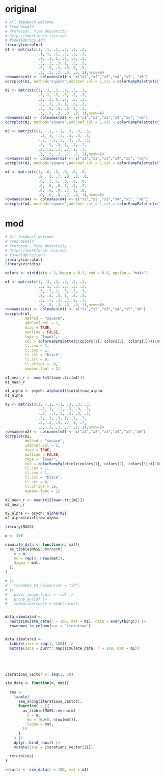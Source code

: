 
# original

```r


# All feedback welcome
# Fred Oswald
# Professor, Rice University
# https://workforce.rice.edu
# foswald@rice.edu
library(corrplot)
m1 <- matrix(c(1, .1, .1, .3, .3, .3,
               .1, 1, .1, .3, .3, .3,
               .1, .1, 1, .3, .3, .3,
               .3, .3, .3, 1, .5, .5,
               .3, .3, .3, .5, 1, .5,
               .3, .3, .3, .5, .5, 1),nrow=6)
rownames(m1) <- colnames(m1) <- c("x1","x2","x3","x4","x5", "x6")
corrplot(m1, method="square",addCoef.col = 1,col = colorRampPalette(c("red", "white", "deepskyblue"))(100),tl.cex=1,cl.cex=1,)

m2 <- matrix(c(1, .3, .3, .3, .3, .3,
               .3, 1, .3, .3, .3, .3,
               .3, .3, 1, .3, .3, .3,
               .3, .3, .3, 1, .3, .3,
               .3, .3, .3, .3, 1, .3,
               .3, .3, .3, .3, .3, 1),nrow=6)
rownames(m2) <- colnames(m2) <- c("x1","x2","x3","x4","x5", "x6")
corrplot(m2, method="square",addCoef.col = 1,col = colorRampPalette(c("red", "white", "deepskyblue"))(100),tl.cex=1,cl.cex=1,)

m3 <- matrix(c(1, -.1, -.1, .3, .3, .3,
               -.1, 1, -.1, .3, .3, .3,
               -.1, -.1, 1, .3, .3, .3,
               .3, .3, .3, 1, .7, .7,
               .3, .3, .3, .7, 1, .7,
               .3, .3, .3, .7, .7, 1),nrow=6)
rownames(m3) <- colnames(m3) <- c("x1","x2","x3","x4","x5", "x6")
corrplot(m3, method="square",addCoef.col = 1,col = colorRampPalette(c("red", "white", "deepskyblue"))(100),tl.cex=1,cl.cex=1,)

m4 <- matrix(c(1, .8, .8, .0, .0, .0,
               .8 , 1, .7, .0, .0, .0,
               .8, .7, 1, .0, .0, .0,
               .0, .0, .0, 1, .7, .7,
               .0, .0, .0, .7, 1, .8,
               .0, .0, .0, .7, .8, 1),nrow=6)
rownames(m4) <- colnames(m4) <- c("x1","x2","x3","x4","x5", "x6")
corrplot(m4, method="square",addCoef.col = 1,col = colorRampPalette(c("red", "white", "deepskyblue"))(100),tl.cex=1,cl.cex=1,)


```

# mod

```r


# All feedback welcome
# Fred Oswald
# Professor, Rice University
# https://workforce.rice.edu
# foswald@rice.edu
library(corrplot)
library(viridis)

colors <- viridis(n = 3, begin = 0.2, end = 0.8, option = "mako")

m1 <- matrix(c(1, .3, .3, .3, .3, .3,
               .3, 1, .3, .3, .3, .3,
               .3, .3, 1, .3, .3, .3,
               .3, .3, .3, 1, .3, .3,
               .3, .3, .3, .3, 1, .3,
               .3, .3, .3, .3, .3, 1),nrow=6)
rownames(m1) <- colnames(m1) <- c("x1","x2","x3","x4","x5","x6")
corrplot(m1,
         method = "square", 
         addCoef.col = 1,
         diag = TRUE,
         outline = FALSE,
         type = "lower",
         col = colorRampPalette(c(colors[1], colors[2], colors[3]))(100),
         tl.cex = 1,
         cl.cex = 1,
         tl.col = "black",
         tl.srt = 0,
         tl.offset = .8,
         number.font = 1)

m1_mean_r <- mean(m1[lower.tri(m1)])
m1_mean_r

m1_alpha <- psych::alpha(m1)$total$raw_alpha
m1_alpha

```


```r

m2 <- matrix(c(1, -.1, -.1, .3, .3, .3,
               -.1, 1, -.1, .3, .3, .3,
               -.1, -.1, 1, .3, .3, .3,
               .3, .3, .3, 1, .7, .7,
               .3, .3, .3, .7, 1, .7,
               .3, .3, .3, .7, .7, 1),nrow=6)
rownames(m2) <- colnames(m2) <- c("x1","x2","x3","x4","x5","x6")
corrplot(m2, 
         method = "square", 
         addCoef.col = 1,
         diag = TRUE,
         outline = FALSE,
         type = "lower",
         col = colorRampPalette(c(colors[1], colors[2], colors[3]))(100),
         tl.cex = 1,
         cl.cex = 1,
         tl.col = "black",
         tl.srt = 0,
         tl.offset = .8,
         number.font = 1)

m2_mean_r <- mean(m1[lower.tri(m1)])
m2_mean_r

m2_alpha <- psych::alpha(m2)
m2_alpha$total$raw_alpha

```



```r

library(MASS)

n <- 100

simulate_data <- function(n, mat){
  as_tibble(MASS::mvrnorm(
    n = n,
    mu = rep(0, nrow(mat)),
    Sigma = mat, 
  )) 
}

# |>
#   rownames_to_column(var = "id") 
# |>
#   pivot_longer(cols = -id) |>
#   group_by(id) |>
#   summarize(score = mean(value))


data_simulated <- 
  nest(simulate_data(n = 100, mat = m1), data = everything()) |>
  rownames_to_column(var = "iteration")


data_simulated <- 
  tibble(iter = seq(1, 100)) |>
  mutate(data = purrr::map(simulate_data, n = 100, mat = m1))





iterations_vector <- seq(1, 10)

sim_data <- function(n, mat){
  
  res <- 
    lapply(
      seq_along(iterations_vector), 
      function(...){
        as_tibble(MASS::mvrnorm(
          n = n,
          mu = rep(0, nrow(mat)),
          Sigma = mat, 
        )) 
      }
    ) |>
    dplyr::bind_rows() |>
    mutate(iter = iterations_vector[[i]]
  
  return(res)  
} 

results <- sim_data(n = 100, mat = m1)
  

```




